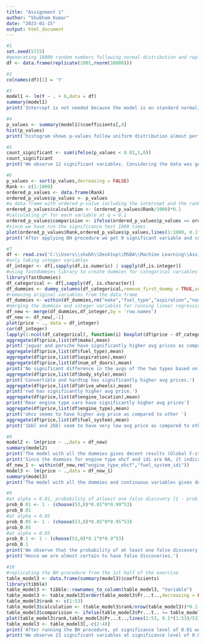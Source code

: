 ---
title: "Assignment 1"
author: "Shubham Kumar"
date: "2023-01-15"
output: html_document
---


```{r , echo=TRUE}
#1
set.seed(5715)
#generating 10000 random numbers following normal distribution and replicating randomly 1001 times with mean = 0 and sd = 1
df <- data.frame(replicate(1001,rnorm(10000)))

#2
colnames(df)[1] = 'Y'

#3
model1 <- lm(Y ~ . + 0,data = df)
summary(model1)
print('Intercept is not needed because the model is on standard normalized data and passes through the origin.')

#4
p_values <- summary(model1)$coefficients[,4]
hist(p_values)
print('histogram shows p-values follow uniform distribution almost perfectly')

#5
count_significant <- sum(ifelse(p_values < 0.01,1,0))
count_significant
print('We observe 12 significant variables. Considering the data was generated randomly, we expected 0 significant variables however considering significance level of 0.01 and knowing that p-values have a uniform distribution, we expected 0.01*1000 i.e. 10 significant variables.')

#6
p_values <- sort(p_values,decreasing = FALSE)
Rank <- c(1:1000)
ordered_p_values <- data.frame(Rank)
ordered_p_values$p_values <- p_values
#a data frame with ordered p-value including the intercept and the rank
ordered_p_values$calculation <- (ordered_p_values$Rank/1000)*0.1
#calculating p* for each variable at q = 0.1
ordered_p_values$comparision <- ifelse(ordered_p_values$p_values <= ordered_p_values$calculation,1,0)
#since we have run the significance test 1000 times
plot(ordered_p_values$Rank,ordered_p_values$p_values,lines(1:1000, 0.1*(1:1000)/1000))
print('After applying BH procedure we get 0 significant variable and conclude we have 12 false discoveries.')

#7
df <- read.csv('C:\\Users\\shubh\\Desktop\\MSBA\\Machine Learning\\Assignment 1\\autos.csv')
#only taking integer variables
df_integer <- df[,sapply(df,is.numeric) | sapply(df,is.integer)]
#using fastdummies library to create dummies for categorical variables
library(fastDummies)
df_categorical <- df[,sapply(df, is.character)]
df_dummies <- dummy_columns(df_categorical,remove_first_dummy = TRUE,select_columns = NULL)
#removing original variables from the data frame
df_dummies <- within(df_dummies,rm("make","fuel_type","aspiration","num_of_doors","body_style","drive_wheels","engine_location","engine_type","fuel_system"))
#merging the dummies and integer variables for running linear regression
df_new <- merge(df_dummies,df_integer,by = 'row.names')
df_new <- df_new[,-1]
plot(price ~ ., data = df_integer)
cor(df_integer)
lapply(1:ncol(df_categorical), function(i) boxplot(df$price ~ df_categorical[, i],xlab = colnames(df_categorical[i])))
aggregate(df$price,list(df$make),mean)
print('jaguar and porsche have significantly higher avg prices as compared to other makes.')
aggregate(df$price,list(df$fuel_type),mean)
aggregate(df$price,list(df$aspiration),mean)
aggregate(df$price,list(df$num_of_doors),mean)
print('No significant difference in the avgs of the two types based on number of doors.')
aggregate(df$price,list(df$body_style),mean)
print('Convertible and hardtop has significantly higher avg prices.')
aggregate(df$price,list(df$drive_wheels),mean)
print('rwd has significantly higher avg price.')
aggregate(df$price,list(df$engine_location),mean)
print('Rear engine type cars have significantly higher avg prices')
aggregate(df$price,list(df$engine_type),mean)
print('ohcv seems to have higher avg price as compared to other ')
aggregate(df$price,list(df$fuel_system),mean)
print('1bbl and 2bbl seem to have very low avg price as compared to other fuel systems.')

#8
model2 <- lm(price ~ .,data = df_new)
summary(model2)
print('The model with all the dummies gives decent results (Global F-statistic is significant).')
print('Since the dummies for engine type ohcf and idi are NA, it indicates that these variables have perfect linear relationship with another variable or a combination of other variables. Hence, dropping them.')
df_new_1 <- within(df_new,rm("engine_type_ohcf","fuel_system_idi"))
model3 <- lm(price ~ .,data = df_new_1)
summary(model3)  
print('The model with all the dummies and continuous variables gives decent results (Global F-statistic is significant). And the point of the exercise is to check for False Discoveries, hence I am working with the given model with maximum possible variables')

#9
#at alpha = 0.01, probability of atleast one false discovery (1 - prob of 0 false discoveries)
prob_0.01 <- 1 - (choose(53,0)*0.01^0*0.99^53)
prob_0.01
#at alpha = 0.05
prob_0.05 <- 1 - (choose(53,0)*0.05^0*0.95^53)
prob_0.05
#at alpha = 0.05
prob_0.1 <- 1 - (choose(53,0)*0.1^0*0.9^53)
prob_0.1
print('We observe that the probability of at least one false discovery when running the significance test for 52 variables and 1 intercept is between 0.41 and 0.99 for the smallest and largest significance levels.')
print('Hence we are almost certain to have false discoveries.')

#10
#replicating the BH procedure from the 1st half of the exercise
table_model3 <- data.frame(summary(model3)$coefficients)
library(tibble)
table_model3 <- tibble::rownames_to_column(table_model3, "Variable")
table_model3 <- table_model3[order(table_model3$Pr...t..,decreasing = FALSE),]
table_model3$rank <- c(1:53)
table_model3$calculation <- (table_model3$rank/nrow(table_model3))*0.1
table_model3$comparision <- ifelse(table_model3$Pr...t.. <= table_model3$calculation,1,0)
plot(table_model3$rank,table_model3$Pr...t..,lines(1:53, 0.1*(1:53)/53))
table_model3 <- table_model3[,-c(2:4)]
print('After running the BH procedure, at significance level of 0.01 we observe that false discoveries will not have been an issue and we would have got 13 significant variables.')
print('We observe 23 significant variables at significance level of 0.05 but conclude 4 are false discoveries after applying the BH procedure.')


```

